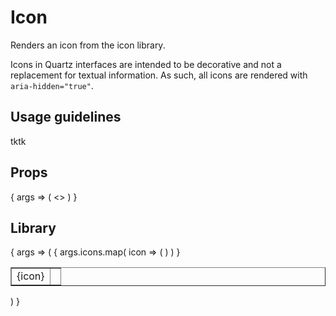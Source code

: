
<Meta title="Content/Icon" component={Icon} />

# Icon

Renders an icon from the icon library.

Icons in Quartz interfaces are intended to be decorative and not a replacement for textual information. As such, all icons are rendered with `aria-hidden="true"`.

## Usage guidelines

tktk

## Props

<Canvas>
	<Story
		args={{
			name: 'apple',
			themeColor: 'typography',
		}}
		name="Default"
	>
		{
			args => (
				<>
					<Icon {...args} />
					<ColorScheme {...schemes.LIGHT} type="default" />
				</>
			)
		}
	</Story>
</Canvas>

<ArgsTable story="Default" />

## Library

<Canvas>
	<Story
		args={{
			icons: [
				'apple',
				'check',
				'facebook',
				'linkedin',
				'twitter',
				'youtube',
			]
		}}
		name="Library"
	>
		{
			args => (
				<table border="1" cellpadding="10">
					{
						args.icons.map( icon => (
							<tr>
								<td>{icon}</td>
								<td><Icon name={icon} /></td>
							</tr>
						) )
					}
				</table>
			)
		}
	</Story>
</Canvas>
